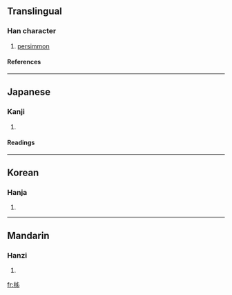 ==Translingual==
===Han character===
{{Han char|rn=75|rad=木|as=05|sn=9|four=|canj=木中X竹 (DLXH)}}
# [[persimmon]]
====References====
{{Han ref|kx=0521.121|dkj=14582|hdz=21173.110|uh=67F9|ud=26617}}

----
==Japanese==
===Kanji===
{{ja-kanji|grade=|rs=木05}}
# {{defn|Japanese}} 
====Readings====
{{ja-readings|on=[[し]] (shi)|kun=[[かき]] (kaki)}}

----
==Korean==
===Hanja===
{{ko-hanja|hangeul=시|eumhun=|rv=si|mr=si|y=si}}
# {{defn|Korean}}

----
==Mandarin==
===Hanzi===
{{cmn-hanzi|pin=[[shì]] (shi4)|wg=shih<sup>4</sup>}}
# {{defn|Mandarin}}

[[fr:柹]]
